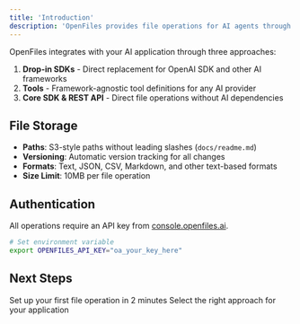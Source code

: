 ```yaml
---
title: 'Introduction'
description: 'OpenFiles provides file operations for AI agents through SDKs and REST API. Your agents can create, read, edit, and manage files with automatic versioning.'
---
```


OpenFiles integrates with your AI application through three approaches:

1. **Drop-in SDKs** - Direct replacement for OpenAI SDK and other AI frameworks
2. **Tools** - Framework-agnostic tool definitions for any AI provider
3. **Core SDK & REST API** - Direct file operations without AI dependencies


## File Storage

- **Paths**: S3-style paths without leading slashes (`docs/readme.md`)
- **Versioning**: Automatic version tracking for all changes
- **Formats**: Text, JSON, CSV, Markdown, and other text-based formats
- **Size Limit**: 10MB per file operation

## Authentication

All operations require an API key from [console.openfiles.ai](https://console.openfiles.ai).

```bash
# Set environment variable
export OPENFILES_API_KEY="oa_your_key_here"
```

## Next Steps

<CardGroup cols={2}>
  <Card title="Quickstart" icon="rocket" href="/getting-started/quickstart">
    Set up your first file operation in 2 minutes
  </Card>
  <Card title="Choose Integration" icon="code" href="/getting-started/choose-your-path">
    Select the right approach for your application
  </Card>
</CardGroup>